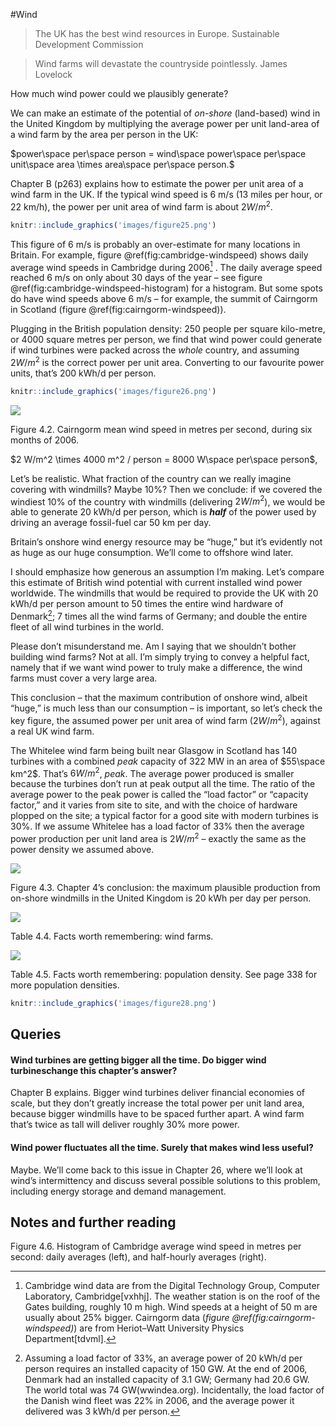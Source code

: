 #Wind

> The UK has the best wind resources in Europe. Sustainable Development
> Commission

> Wind farms will devastate the countryside pointlessly. James Lovelock

How much wind power could we plausibly generate?

We can make an estimate of the potential of *on-shore* (land-based) wind in the
United Kingdom by multiplying the average power per unit land-area of a wind
farm by the area per person in the UK:

$power\space per\space person = wind\space power\space per\space unit\space area \times area\space per\space person.$

Chapter B (p263) explains how to estimate the power per unit area of a wind
farm in the UK. If the typical wind speed is 6 m/s (13 miles per hour, or 22
km/h), the power per unit area of wind farm is about $2 W/m^2$.

```r
knitr::include_graphics('images/figure25.png')
```

This figure of 6 m/s is probably an over-estimate for many locations in
Britain. For example, figure \@ref(fig:cambridge-windspeed) shows daily average wind speeds in Cambridge
during 2006^[Cambridge wind data are from the
Digital Technology Group, Computer Laboratory, Cambridge[vxhhj]. The weather
station is on the roof of the Gates building, roughly 10 m high. Wind speeds at
a height of 50 m are usually about 25% bigger. Cairngorm data (*figure \@ref(fig:cairngorm-windspeed)*) are
from Heriot–Watt University Physics Department[tdvml].]
. The daily average speed reached 6 m/s on only about 30 days of the
year – see figure \@ref(fig:cambridge-windspeed-histogram) for a histogram. But some spots do have wind speeds above
6 m/s – for example, the summit of Cairngorm in Scotland (figure \@ref(fig:cairngorm-windspeed)).

Plugging in the British population density: 250 people per square kilo-metre,
or 4000 square metres per person, we find that wind power could generate if
wind turbines were packed across the *whole* country, and assuming $2 W/m^2$ is
the correct power per unit area. Converting to our favourite power units,
that's 200 kWh/d per person.

```r
knitr::include_graphics('images/figure26.png')
```

![](images/figure400.png)

Figure 4.2. Cairngorm mean wind speed in metres per second, during six
months of 2006.


$2 W/m^2 \times 4000 m^2 / person = 8000 W\space per\space person$,

Let's be realistic. What fraction of the country can we really imagine covering
with windmills? Maybe 10%? Then we conclude: if we covered the windiest 10% of
the country with windmills (delivering $2 W/m^2$), we would be able to generate
20 kWh/d per person, which is ***half*** of the power used by driving an
average fossil-fuel car 50 km per day.

Britain's onshore wind energy resource may be "huge," but it's evidently not as
huge as our huge consumption. We'll come to offshore wind later.

I should emphasize how generous an assumption I'm making. Let's compare this
estimate of British wind potential with current installed wind power worldwide.
The windmills that would be required to provide the UK with 20 kWh/d per person
amount to 50 times the entire wind hardware of Denmark^[Assuming a load factor
of 33%, an average power of 20 kWh/d per person requires an installed capacity
of 150 GW. At the end of 2006, Denmark had an installed capacity of 3.1 GW;
Germany had 20.6 GW. The world total was 74 GW(wwindea.org). Incidentally, the
load factor of the Danish wind fleet was 22% in 2006, and the average power it
delivered was 3 kWh/d per person.]; 7 times all the wind farms of Germany; and
double the entire fleet of all wind turbines in the world.

Please don't misunderstand me. Am I saying that we shouldn't bother building
wind farms? Not at all. I'm simply trying to convey a helpful fact, namely that
if we want wind power to truly make a difference, the wind farms must cover a
very large area.

This conclusion – that the maximum contribution of onshore wind, albeit "huge,"
is much less than our consumption – is important, so let's check the key
figure, the assumed power per unit area of wind farm ($2 W/m^2$), against a real
UK wind farm.

The Whitelee wind farm being built near Glasgow in Scotland has 140 turbines
with a combined *peak* capacity of 322 MW in an area of $55\space km^2$. That's
$6 W/m^2$, *peak*. The average power produced is smaller because the turbines
don't run at peak output all the time. The ratio of the average power to the
peak power is called the "load factor" or "capacity factor," and it varies from
site to site, and with the choice of hardware plopped on the site; a typical
factor for a good site with modern turbines is 30%. If we assume Whitelee has a
load factor of 33% then the average power production per unit land area is $2
W/m^2$ – exactly the same as the power density we assumed above.

![](images/figure27.png)

Figure 4.3. Chapter 4's conclusion: the maximum plausible production from
on-shore windmills in the United Kingdom is 20 kWh per day per person.

![](images/figure401.png)

Table 4.4. Facts worth remembering: wind farms.

![](images/figure402.png)

Table 4.5. Facts worth remembering: population density. See page 338
for more population densities.

```r
knitr::include_graphics('images/figure28.png')
```

Queries
-------

#### Wind turbines are getting bigger all the time. Do bigger wind turbineschange this chapter's answer?

Chapter B explains. Bigger wind turbines deliver financial economies of scale,
but they don't greatly increase the total power per unit land area, because
bigger windmills have to be spaced further apart. A wind farm that's twice as
tall will deliver roughly 30% more power.

#### Wind power fluctuates all the time. Surely that makes wind less useful?

Maybe. We'll come back to this issue in Chapter 26, where we'll look at wind's
intermittency and discuss several possible solutions to this problem, including
energy storage and demand management.

Notes and further reading
-------------------------
Figure 4.6. Histogram of Cambridge average wind speed in metres per second:
daily averages (left), and half-hourly averages (right).
